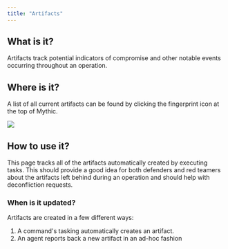 ```yaml
---
title: "Artifacts"
---
```


## What is it?

Artifacts track potential indicators of compromise and other notable events occurring throughout an operation.

## Where is it?

A list of all current artifacts can be found by clicking the fingerprint icon at the top of Mythic.

<Frame caption="Artifact reporting Page">
  <img src="/images/version-3.0/image-31.avif"/>
</Frame>


## How to use it?

This page tracks all of the artifacts automatically created by executing tasks. This should provide a good idea for both defenders and red teamers about the artifacts left behind during an operation and should help with deconfliction requests.

### When is it updated?

Artifacts are created in a few different ways:

1. A command's tasking automatically creates an artifact.
2. An agent reports back a new artifact in an ad-hoc fashion
